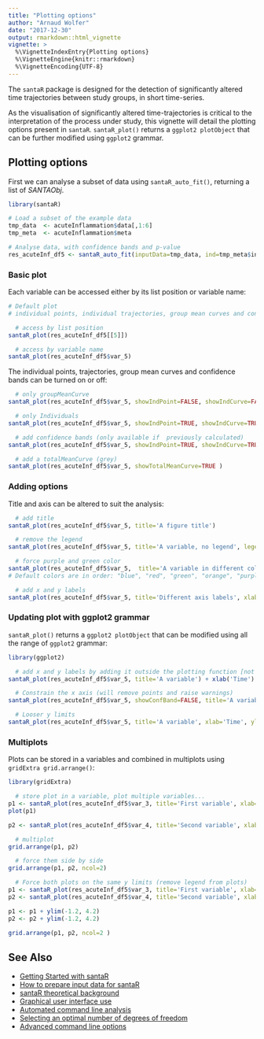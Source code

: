 ```yaml
---
title: "Plotting options"
author: "Arnaud Wolfer"
date: "2017-12-30"
output: rmarkdown::html_vignette
vignette: >
  %\VignetteIndexEntry{Plotting options}
  %\VignetteEngine{knitr::rmarkdown}
  %\VignetteEncoding{UTF-8}
---
```


The `santaR` package is designed for the detection of significantly altered time trajectories between study groups, in short time-series. 

As the visualisation of significantly altered time-trajectories is critical to the interpretation of the process under study, this vignette will detail the plotting options present in `santaR`. `santaR_plot()` returns a `ggplot2 plotObject` that can be further modified using `ggplot2` grammar.


## Plotting options

First we can analyse a subset of data using `santaR_auto_fit()`, returning a list of _SANTAObj_.

```r
library(santaR)

# Load a subset of the example data
tmp_data  <- acuteInflammation$data[,1:6]
tmp_meta  <- acuteInflammation$meta

# Analyse data, with confidence bands and p-value
res_acuteInf_df5 <- santaR_auto_fit(inputData=tmp_data, ind=tmp_meta$ind, time=tmp_meta$time, group=tmp_meta$group, df=5, ncores=0, CBand=TRUE, pval.dist=FALSE)
```


### Basic plot

Each variable can be accessed either by its list position or variable name:

```r
# Default plot
# individual points, individual trajectories, group mean curves and confidence bands

  # access by list position
santaR_plot(res_acuteInf_df5[[5]])

  # access by variable name
santaR_plot(res_acuteInf_df5$var_5)
```

The individual points, trajectories, group mean curves and confidence bands can be turned on or off:

```r
  # only groupMeanCurve
santaR_plot(res_acuteInf_df5$var_5, showIndPoint=FALSE, showIndCurve=FALSE, showGroupMeanCurve=TRUE, showConfBand=TRUE)

  # only Individuals
santaR_plot(res_acuteInf_df5$var_5, showIndPoint=TRUE, showIndCurve=TRUE, showGroupMeanCurve=FALSE, showConfBand=FALSE)

  # add confidence bands (only available if  previously calculated)
santaR_plot(res_acuteInf_df5$var_5, showIndPoint=TRUE, showIndCurve=TRUE, showGroupMeanCurve=TRUE, showConfBand=TRUE)

  # add a totalMeanCurve (grey)
santaR_plot(res_acuteInf_df5$var_5, showTotalMeanCurve=TRUE )
```


### Adding options

Title and axis can be altered to suit the analysis:

```r
  # add title
santaR_plot(res_acuteInf_df5$var_5, title='A figure title')

  # remove the legend
santaR_plot(res_acuteInf_df5$var_5, title='A variable, no legend', legend=FALSE)

  # force purple and green color
santaR_plot(res_acuteInf_df5$var_5,  title='A variable in different colors', colorVect = c('purple','green'))
# Default colors are in order: "blue", "red", "green", "orange", "purple", "seagreen", "darkturquoise", "violetred", "saddlebrown", "black"

  # add x and y labels
santaR_plot(res_acuteInf_df5$var_5, title='Different axis labels', xlab='Time', ylab='Variable value')
```


### Updating plot with ggplot2 grammar

`santaR_plot()` returns a `ggplot2 plotObject` that can be modified using all the range of `ggplot2` grammar:

```r
library(ggplot2)

  # add x and y labels by adding it outside the plotting function [not useful but shows that any ggplot command can be added to the plot]
santaR_plot(res_acuteInf_df5$var_5, title='A variable') + xlab('Time') + ylab('Variable value')

  # Constrain the x axis (will remove points and raise warnings)
santaR_plot(res_acuteInf_df5$var_5, showConfBand=FALSE, title='A variable', xlab='Time', ylab='Variable value') + xlim(0,48)

  # Looser y limits
santaR_plot(res_acuteInf_df5$var_5, title='A variable', xlab='Time', ylab='Variable value') + ylim(-2,5)
```


### Multiplots

Plots can be stored in a variables and combined in multiplots using `gridExtra grid.arrange()`:

```r
library(gridExtra)

  # store plot in a variable, plot multiple variables...
p1 <- santaR_plot(res_acuteInf_df5$var_3, title='First variable', xlab='Time', ylab='Variable value')
plot(p1)

p2 <- santaR_plot(res_acuteInf_df5$var_4, title='Second variable', xlab='Time', ylab='Variable value')

  # multiplot
grid.arrange(p1, p2)

  # force them side by side
grid.arrange(p1, p2, ncol=2)

  # Force both plots on the same y limits (remove legend from plots)
p1 <- santaR_plot(res_acuteInf_df5$var_3, title='First variable', xlab='Time', ylab='Variable value', legend=FALSE)
p2 <- santaR_plot(res_acuteInf_df5$var_4, title='Second variable', xlab='Time', ylab='Variable value', legend=FALSE)

p1 <- p1 + ylim(-1.2, 4.2)
p2 <- p2 + ylim(-1.2, 4.2)

grid.arrange(p1, p2, ncol=2 )
```


## See Also

* [Getting Started with santaR](getting-started.html)
* [How to prepare input data for santaR](prepare-input-data.html)
* [santaR theoretical background](theoretical-background.html)
* [Graphical user interface use](santaR-GUI.pdf)
* [Automated command line analysis](automated-command-line.html)
* [Selecting an optimal number of degrees of freedom](selecting-optimal-df.html)
* [Advanced command line options](advanced-command-line-functions.html)
